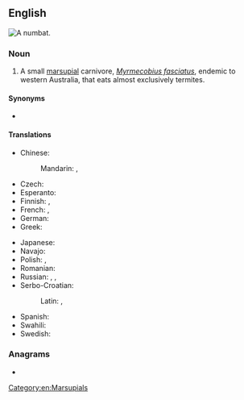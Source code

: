 ==English==
[[File:Numbat.jpg|right|thumb|A '''numbat'''.]]
{{wikipedia}}

===Noun===
{{en-noun}}

# A small [[marsupial]] carnivore, ''[[Myrmecobius fasciatus]]'', endemic to western Australia, that eats almost exclusively termites.

====Synonyms====
* {{sense|Myrmecobius fasciatus}} {{l|en|banded anteater}} {{qualifier|obsolete}}

====Translations====
{{trans-top|small marsupial}}
* Chinese:
*: Mandarin: {{t|cmn|袋食蟻獸|sc=Hani}}, {{t|cmn|袋食蚁兽|tr=dàishíyǐshòu|sc=Hani}}
* Czech: {{t|cs|mravencojed|m}}
* Esperanto: {{t|eo|numbato}}
* Finnish: {{t+|fi|pussimuurahaiskarhu}}, {{t|fi|numbatti}}
* French: {{t+|fr|numbat|m}}, {{t|fr|myrmécopie à bandes|m}}
* German: {{t|de|Ameisenbeutler|m}}
* Greek: {{t|el|νούμπατ |n}}
{{trans-mid}}
* Japanese: {{t|ja|袋蟻食|tr=[[フクロアリクイ]], fukuroarikui|sc=Jpan}}
* Navajo: {{t|nv|tsinaʼayąʼii yildeełí}}
* Polish: {{t|pl|mrówkożer workowaty|m}}, {{t+|pl|mrówkożer|m}}
* Romanian: {{t|ro|numbat|m}}
* Russian: {{t|ru|су́мчатый муравье́д|m}}, {{t|ru|на́мбат|m}}, {{t|ru|намба́т|m}}
* Serbo-Croatian:
*: Latin: {{t|sh|numbat|m}}, {{t|sh|mravljar|m}}
* Spanish: {{t|es|numbat|m}}
* Swahili: {{t|sw|numbati}}
* Swedish: {{t|sv|myrpungdjur|n}}
{{trans-bottom}}

===Anagrams===
* {{anagrams|en|a=abmntu|Tubman|tubman}}

[[Category:en:Marsupials]]